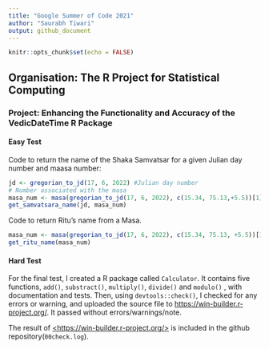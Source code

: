 ```yaml
---
title: "Google Summer of Code 2021"
author: "Saurabh Tiwari"
output: github_document
---
```


```r
knitr::opts_chunk$set(echo = FALSE)
```

## Organisation: The R Project for Statistical Computing

### Project: Enhancing the Functionality and Accuracy of the VedicDateTime R Package


#### Easy Test

Code to return the name of the Shaka Samvatsar for a given Julian day number and maasa number:

```r
jd <- gregorian_to_jd(17, 6, 2022) #Julian day number
# Number associated with the masa
masa_num <- masa(gregorian_to_jd(17, 6, 2022), c(15.34, 75.13,+5.5))[1]
get_samvatsara_name(jd, masa_num)

```

Code to return Ritu’s name from a Masa.
```r
masa_num <- masa(gregorian_to_jd(17, 6, 2022), c(15.34, 75.13, +5.5))[1]
get_ritu_name(masa_num)

```

#### Hard Test

For the final test, I created a R package called `Calculator`. It contains five functions, `add()`, `substract()`, `multiply()`, `divide()` and `modulo()` , with documentation and tests. Then, using `devtools::check()`, I checked for any errors or warning, and uploaded the source file to <https://win-builder.r-project.org/>. It passed without errors/warnings/note.

The result of [\<https://win-builder.r-project.org/\>](https://win-builder.r-project.org/){.uri} is included in the github repository(`00check.log`).

